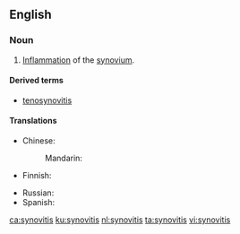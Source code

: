 ==English==
===Noun===
{{en-noun|~|synovitides}}
# {{context|pathology|lang=en}} [[inflammation|Inflammation]] of the [[synovium]].

====Derived terms====
* [[tenosynovitis]]

====Translations====
{{trans-top|inflammation of the synovium}}
* Chinese: 
*: Mandarin: {{t+|cmn|滑膜炎|tr=huámóyán|sc=Hani}}
* Finnish: {{t|fi|nivelkalvon tulehdus}}
{{trans-mid}}
* Russian: {{t|ru|синовит|m|tr=sinovít|sc=Cyrl}}
* Spanish: {{t|es|sinovitis|f}}
{{trans-bottom}}

[[ca:synovitis]]
[[ku:synovitis]]
[[nl:synovitis]]
[[ta:synovitis]]
[[vi:synovitis]]